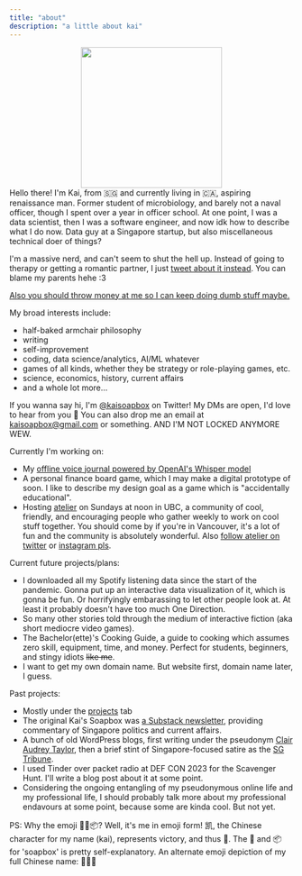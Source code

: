 ```yaml
---
title: "about"
description: "a little about kai"
---
```



<BasePage title={SITE_TITLE} description={SITE_DESCRIPTION}>

<div style="text-align: center">
  <img src="/kai_picrew.jpg" width="250" height="250"></img>
</div>
Hello there! I'm Kai, from 🇸🇬 and currently living in 🇨🇦, aspiring renaissance man. Former student of microbiology, and barely not a naval officer, though I spent over a year in officer school. At one point, I was a data scientist, then I was a software engineer, and now idk how to describe what I do now. Data guy at a Singapore startup, but also miscellaneous technical doer of things?

I'm a massive nerd, and can't seem to shut the hell up. Instead of going to therapy or getting a romantic partner, I just [tweet about it instead][twitter]. You can blame my parents hehe :3

[Also you should throw money at me so I can keep doing dumb stuff maybe.][kofi]

My broad interests include:

- half-baked armchair philosophy
- writing
- self-improvement
- coding, data science/analytics, AI/ML whatever
- games of all kinds, whether they be strategy or role-playing games, etc.
- science, economics, history, current affairs
- and a whole lot more...

If you wanna say hi, I'm [@kaisoapbox][twitter] on Twitter! My DMs are open, I'd love to hear from you 🥰 You can also drop me an email at [kaisoapbox@gmail.com](mailto:kaisoapbox@gmail.com) or something. AND I'M NOT LOCKED ANYMORE WEW.

Currently I'm working on:

- My [offline voice journal powered by OpenAI's Whisper model](/projects/local_whisper/)
- A personal finance board game, which I may make a digital prototype of soon. I like to describe my design goal as a game which is "accidentally educational".
- Hosting [atelier](https://atelier.ac) on Sundays at noon in UBC, a community of cool, friendly, and encouraging people who gather weekly to work on cool stuff together. You should come by if you're in Vancouver, it's a lot of fun and the community is absolutely wonderful. Also [follow atelier on twitter](https://twitter.com/atelier_ubc) or [instagram pls](https://instagram.com/atelier.ubc).

Current future projects/plans:

- I downloaded all my Spotify listening data since the start of the pandemic. Gonna put up an interactive data visualization of it, which is gonna be fun. Or horrifyingly embarassing to let other people look at. At least it probably doesn't have too much One Direction.
- So many other stories told through the medium of interactive fiction (aka short mediocre video games).
- The Bachelor(ette)'s Cooking Guide, a guide to cooking which assumes zero skill, equipment, time, and money. Perfect for students, beginners, and stingy idiots ~~like me~~.
- I want to get my own domain name. But website first, domain name later, I guess.

Past projects:

- Mostly under the [projects](/projects/) tab
- The original Kai's Soapbox was [a Substack newsletter](https://kaisoapbox.substack.com/), providing commentary of Singapore politics and current affairs.
- A bunch of old WordPress blogs, first writing under the pseudonym [Clair Audrey Taylor](https://clairaudreytaylor.wordpress.com/), then a brief stint of Singapore-focused satire as the [SG Tribune](https://sgtribune.wordpress.com/).
- I used Tinder over packet radio at DEF CON 2023 for the Scavenger Hunt. I'll write a blog post about it at some point.
- Considering the ongoing entangling of my pseudonymous online life and my professional life, I should probably talk more about my professional endavours at some point, because some are kinda cool. But not yet.

PS: Why the emoji 👑🧼📦? Well, it's me in emoji form! 凯, the Chinese character for my name (kai), represents victory, and thus 👑. The 🧼 and 📦 for 'soapbox' is pretty self-explanatory. An alternate emoji depiction of my full Chinese name: 🔵👑🥰

[twitter]: https://twitter.com/kaisoapbox
[kofi]: https://ko-fi.com/kaisoapbox

</BasePage>
